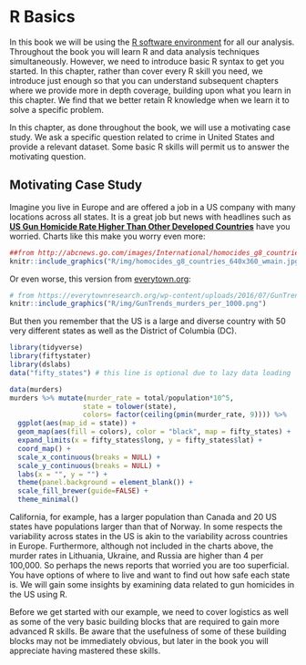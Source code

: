 # R Basics 

In this book we will be using the
[R software environment](https://cran.r-project.org/) for all our
analysis. Throughout the book you will learn R and data analysis techniques simultaneously. However, we need to introduce basic R syntax to get you started. In this chapter, rather than cover every R skill you need, we introduce just enough so that you can understand subsequent chapters where we provide more in depth coverage, building upon what you learn in this chapter. We find that we better retain R knowledge when we learn it to solve a specific problem.

In this chapter, as done throughout the book, we will use a motivating case study. We ask a specific question related to crime in United States and provide a relevant dataset. Some basic R skills will permit us to answer the motivating question. 


## Motivating Case Study

Imagine you live in Europe and are offered a job in a US company with many locations across all states. It is a great job but news with headlines such as [**US Gun Homicide Rate Higher Than Other Developed Countries**](http://abcnews.go.com/blogs/headlines/2012/12/us-gun-ownership-homicide-rate-higher-than-other-developed-countries/) have you worried. Charts like this make you worry even more:


```r
##from http://abcnews.go.com/images/International/homocides_g8_countries_640x360_wmain.jpg
knitr::include_graphics("R/img/homocides_g8_countries_640x360_wmain.jpg")
```

Or even worse, this version from [everytown.org](https://everytownresearch.org/us-gun-violence-trends/):

```r
# from https://everytownresearch.org/wp-content/uploads/2016/07/GunTrends_murders_per_1000.png
knitr::include_graphics("R/img/GunTrends_murders_per_1000.png")
```

But then you remember that the US is a large and diverse country with 50 very different states as well as the District of Columbia (DC). 
 
```r
library(tidyverse)
library(fiftystater)
library(dslabs)
data("fifty_states") # this line is optional due to lazy data loading

data(murders) 
murders %>% mutate(murder_rate = total/population*10^5,
                  state = tolower(state), 
                  colors= factor(ceiling(pmin(murder_rate, 9)))) %>%
  ggplot(aes(map_id = state)) + 
  geom_map(aes(fill = colors), color = "black", map = fifty_states) + 
  expand_limits(x = fifty_states$long, y = fifty_states$lat) +
  coord_map() +
  scale_x_continuous(breaks = NULL) + 
  scale_y_continuous(breaks = NULL) +
  labs(x = "", y = "") +
  theme(panel.background = element_blank()) + 
  scale_fill_brewer(guide=FALSE) +
  theme_minimal()
```


California, for example, has a larger population than Canada and 20 US states have populations larger than that of Norway. In some respects the variability across states in the US is akin to the variability across countries in Europe. Furthermore, although not included in the charts above, the murder rates in Lithuania, Ukraine, and Russia are higher than 4 per 100,000. So perhaps the news reports that worried you are too superficial. You have options of where to live and want to find out how safe each state is. We will gain some insights by examining data related to gun homicides in the US using R. 

Before we get started with our example, we need to cover logistics as well as some of the very basic building blocks that are required to gain more advanced R skills. Be aware that the usefulness of some of these building blocks may not be immediately obvious, but later in the book you will appreciate having mastered these skills.

